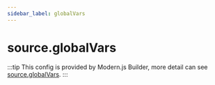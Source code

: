 ```yaml
---
sidebar_label: globalVars
---
```


# source.globalVars

:::tip
This config is provided by Modern.js Builder, more detail can see [source.globalVars](https://modernjs.dev/builder/en/api/config-source.html#sourceglobalvars).
:::


<Main />
